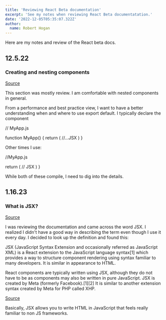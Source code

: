 ```yaml
---
title: 'Reviewing React Beta documentation'
excerpt: 'See my notes when reviewing React Beta documentatation.'
date: '2022-12-05T05:35:07.322Z'
author:
  name: Robert Hogan
---
```


Here are my notes and review of the React beta docs.

## 12.5.22

### Creating and nesting components

[Source](]https://beta.reactjs.org/learn#components)

This section was mostly review. I am comfortable with nested components in general.

From a performance and best practice view, I want to have a better understanding when and where to use export default. I typically declare the component

// MyApp.js

function MyApp() {
return (
//...JSX
)
}


Other times I use:

//MyApp.js

return (
// JSX
)
}

While both of these compile, I need to dig into the details.

## 1.16.23

### What is JSX?

[Source](https://beta.reactjs.org/learn#jsx)

I was reviewing the documentation and came across the word JSX. I realized I didn't have a good way in describing the term even though I use it every day. I decided to look up the definition and found this:

JSX (JavaScript Syntax Extension and occasionally referred as JavaScript XML) is a React extension to the JavaScript language syntax[1] which provides a way to structure component rendering using syntax familiar to many developers. It is similar in appearance to HTML.

React components are typically written using JSX, although they do not have to be as components may also be written in pure JavaScript. JSX is created by Meta (formerly Facebook).[1][2] It is similar to another extension syntax created by Meta for PHP called XHP.

[Source](https://en.wikipedia.org/wiki/JSX)

Basically, JSX allows you to write HTML in JavaScript that feels really familiar to non JS frameworks.
